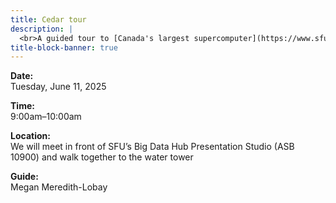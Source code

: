```yaml
---
title: Cedar tour
description: |
  <br>A guided tour to [Canada's largest supercomputer](https://www.sfu.ca/research/institutes-centres-facilities/other-facilities/supercomputer-cedar.html). You will see the racks of interconnected computers, learn about our various hardware, as well as the cooling and powering systems.
title-block-banner: true
---
```


:::{.topdef}

**Date:** \
Tuesday, June 11, 2025

**Time:** \
9:00am–10:00am

**Location:** \
We will meet in front of SFU's Big Data Hub Presentation Studio (ASB 10900) and walk together to the water tower

**Guide:** \
Megan Meredith-Lobay

:::
